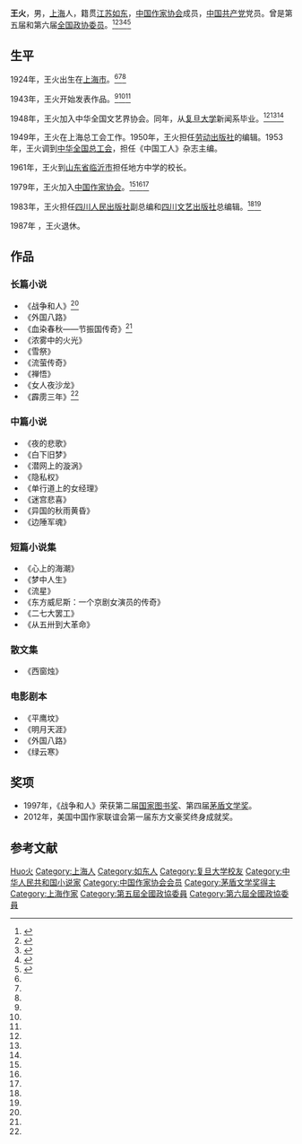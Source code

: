 {{Infobox writer
| 图像     = 
| 图像说明 = 
| 姓名     = 王火
| 笔名     = 
| 原名     = 王洪溥
| 出生     = {{birth year and age|1924|07}} 
| 出生地点 = {{ROC}}[[上海市_(中華民國)|上海市]]
| 逝世     = <!--卒年在前生年在后{{death date and age|}} 或{{Death year and age| }}-->
| 逝世地点 = 
| 职业     = 小说家
| 国籍     = {{PRC}}
| 种族     = 汉族
| 语言     = 中文
| 母校     = [[复旦大学|复旦大学]]新闻系
| 创作时期 = 1943年至今
| 体裁     = 小说、电影剧本
| 主题     = 
| 文学运动 = 
| 代表作   = 《[[战争和人|战争和人]]》
| 父母     = 
| 配偶     =  <!--{{marriage|姓名|年份}} -->
| 伴侣     = 
| 子女     = 
| 亲属     = 
| 受影响于 = 
| 施影响于 = 
| 奖项     = {{Awards|award=第四届茅盾文学奖 |year=1997年 |title= 《战争和人》}} {{Awards|award=美国中国作家联谊会第一届东方文豪奖终身成就奖 |year=2012年 |title= }} <!--  {{Awards|award= |year= |title= }} -->
| 官方网站 = <!--  {{URL|website}} -->
| 签名     =  <!--不需要加[[file:|128px]] -->
}}
'''王火'''{{BD|1924年|7月|||catIdx=Wang王}}，男，[[上海市|上海]]人，籍贯[[江苏省|江苏]][[如东市|如东]]，[[中国作家协会|中国作家协会]]成员，[[中国共产党|中国共产党]]党员。曾是第五届和第六届[[全国政协委员|全国政协委员]]。<ref name="pig" >{{cite book |author=王火 |title=《战争和人》作者简介 |date=2005-01-01 |publisher=人民文学出版社 |location=北京市 |pages= |isbn=9787020048892}}</ref><ref name=" shark" >{{cite book |author=王火 |title=《霹雳三年》作者简介 |date=1999-03-01 |publisher=人民文学出版社 |location=北京市 |pages= |isbn=9787020028825}}</ref><ref name="bird" >{{cite book |author=王火 |title=《英雄为国——节振国传奇》|date=2009-09-01 |publisher=四川文艺出版社 |location=成都市 |pages= |isbn=9787541128875}}</ref><ref name="man" >{{cite web |url=http://www.chinawriter.com.cn/zxhy/member/4379.shtml |title=王火 (1924～) |accessdate=2013-12-10 |date=2010-08-08|work=中国作家网 |archive-date=2013-12-14 |archive-url=https://web.archive.org/web/20131214034914/http://www.chinawriter.com.cn/zxhy/member/4379.shtml |dead-url=no }}</ref><ref name="woman">{{cite web|url=http://www.sczjw.cn/writerlist/201110/2053.html|title=王火（1924～）|date=2011-10-20|accessdate=2013-12-10|work=四川作家网|deadurl=yes|archiveurl=https://web.archive.org/web/20120624084057/http://www.sczjw.cn/writerlist/201110/2053.html|archivedate=2012-06-24}}</ref>

==生平==
1924年，王火出生在[[上海市_(中華民國)|上海市]]。<ref name="pig" /><ref name=" shark" /><ref name="bird" />

1943年，王火开始发表作品。<ref name="pig" /><ref name=" shark" /><ref name="bird" />

1948年，王火加入中华全国文艺界协会。同年，从[[复旦大学|复旦大学]]新闻系毕业。<ref name="pig" /><ref name=" shark" /><ref name="bird" />

1949年，王火在上海总工会工作。1950年，王火担任[[劳动出版社|劳动出版社]]的编辑。1953年，王火调到[[中华全国总工会|中华全国总工会]]，担任《中国工人》杂志主编。

1961年，王火到[[山东省|山东省]][[临沂市|临沂市]]担任地方中学的校长。

1979年，王火加入[[中国作家协会|中国作家协会]]。<ref name="pig" /><ref name=" shark" /><ref name="bird" />

1983年，王火担任[[四川人民出版社|四川人民出版社]]副总编和[[四川文艺出版社|四川文艺出版社]]总编辑。<ref name=" shark" /><ref name="bird" />

1987年 ，王火退休。

== 作品 ==
=== 长篇小说 ===
*《战争和人》<ref name="pig" />
*《外国八路》
*《血染春秋——节振国传奇》<ref name="bird" />
*《浓雾中的火光》
*《雪祭》
*《流萤传奇》
*《禅悟》
*《女人夜沙龙》
*《霹雳三年》<ref name=" shark" />

===中篇小说===
*《夜的悲歌》
*《白下旧梦》
*《潜网上的漩涡》
*《隐私权》
*《单行道上的女经理》
*《迷宫悲喜》
*《异国的秋雨黄昏》
*《边陲军魂》

=== 短篇小说集 ===
*《心上的海潮》
*《梦中人生》
*《流星》
*《东方威尼斯：一个京剧女演员的传奇》
*《二七大罢工》
*《从五卅到大革命》

=== 散文集 ===
*《西窗烛》

=== 电影剧本 ===
*《平鹰坟》
*《明月天涯》
*《外国八路》
*《绿云寒》

== 奖项 ==
* 1997年，《战争和人》荣获第二届[[国家图书奖|国家图书奖]]、第四届[[茅盾文学奖|茅盾文学奖]]。
* 2012年，美国中国作家联谊会第一届东方文豪奖终身成就奖。

== 参考文献 ==
{{reflist}}

{{茅盾文学奖|第四屆}}
{{Navboxes 
| title  = 王火在[[中国作家协会|中国作家协会]]的职务
| list1  =
{{中国作家协会第六届全国委员会}}
{{中国作家协会第七届全国委员会}}
{{中国作家协会第八届全国委员会}}
{{中国作家协会第九届全国委员会}}
}}
{{Authority control}}
{{DEFAULTSORT:Wang王}}
[[Category:王姓|Huo火]]
[[Category:上海人|Category:上海人]]
[[Category:如东人|Category:如东人]]
[[Category:复旦大学校友|Category:复旦大学校友]]
[[Category:中华人民共和国小说家|Category:中华人民共和国小说家]]
[[Category:中国作家协会会员|Category:中国作家协会会员]]
[[Category:茅盾文学奖得主|Category:茅盾文学奖得主]]
[[Category:上海作家|Category:上海作家]]
[[Category:第五屆全國政協委員|Category:第五屆全國政協委員]]
[[Category:第六屆全國政協委員|Category:第六屆全國政協委員]]